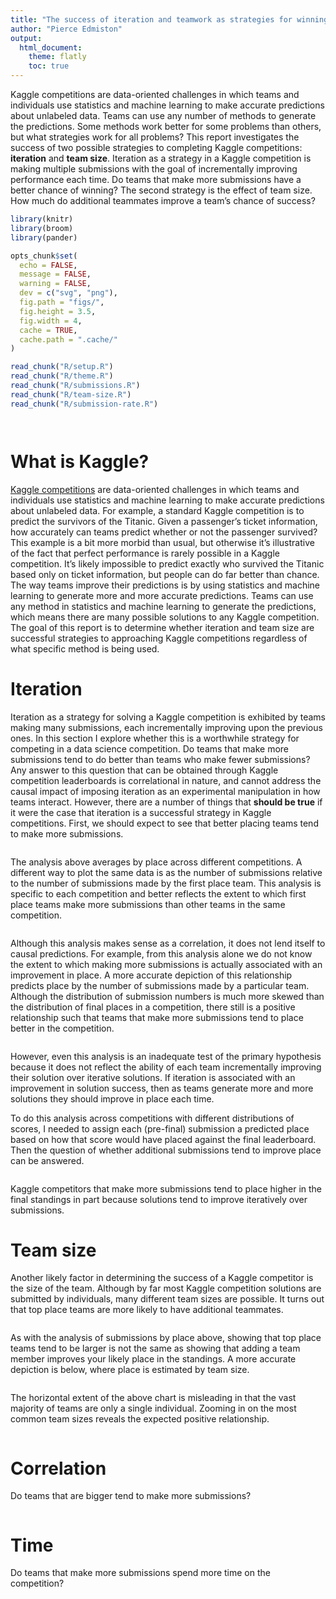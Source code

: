 ```yaml
---
title: "The success of iteration and teamwork as strategies for winning Kaggle competitions"
author: "Pierce Edmiston"
output:
  html_document:
    theme: flatly
    toc: true
---
```


Kaggle competitions are data-oriented challenges in which teams and individuals use statistics and machine learning to make accurate predictions about unlabeled data. Teams can use any number of methods to generate the predictions. Some methods work better for some problems than others, but what strategies work for all problems? This report investigates the success of two possible strategies to completing Kaggle competitions: **iteration** and **team size**. Iteration as a strategy in a Kaggle competition is making multiple submissions with the goal of incrementally improving performance each time. Do teams that make more submissions have a better chance of winning? The second strategy is the effect of team size. How much do additional teammates improve a team's chance of success?

```r
library(knitr)
library(broom)
library(pander)

opts_chunk$set(
  echo = FALSE,
  message = FALSE,
  warning = FALSE,
  dev = c("svg", "png"),
  fig.path = "figs/",
  fig.height = 3.5,
  fig.width = 4,
  cache = TRUE,
  cache.path = ".cache/"
)

read_chunk("R/setup.R")
read_chunk("R/theme.R")
read_chunk("R/submissions.R")
read_chunk("R/team-size.R")
read_chunk("R/submission-rate.R")
```

```r
```

```r
```

# What is Kaggle?

[Kaggle competitions](https://kaggle.com) are data-oriented challenges in which teams and individuals use statistics and machine learning to make accurate predictions about unlabeled data. For example, a standard Kaggle competition is to predict the survivors of the Titanic. Given a passenger's ticket information, how accurately can teams predict whether or not the passenger survived? This example is a bit more morbid than usual, but otherwise it's illustrative of the fact that perfect performance is rarely possible in a Kaggle competition. It's likely impossible to predict exactly who survived the Titanic based only on ticket information, but people can do far better than chance. The way teams improve their predictions is by using statistics and machine learning to generate more and more accurate predictions. Teams can use any method in statistics and machine learning to generate the predictions, which means there are many possible solutions to any Kaggle competition. The goal of this report is to determine whether iteration and team size are successful strategies to approaching Kaggle competitions regardless of what specific method is being used.

# Iteration

Iteration as a strategy for solving a Kaggle competition is exhibited by teams making many submissions, each incrementally improving upon the previous ones. In this section I explore whether this is a worthwhile strategy for competing in a data science competition. Do teams that make more submissions tend to do better than teams who make fewer submissions? Any answer to this question that can be obtained through Kaggle competition leaderboards is correlational in nature, and cannot address the causal impact of imposing iteration as an experimental manipulation in how teams interact. However, there are a number of things that **should be true** if it were the case that iteration is a successful strategy in Kaggle competitions. First, we should expect to see that better placing teams tend to make more submissions. 

```r
```

The analysis above averages by place across different competitions. A different way to plot the same data is as the number of submissions relative to the number of submissions made by the first place team. This analysis is specific to each competition and better reflects the extent to which first place teams make more submissions than other teams in the same competition.

```r
```

Although this analysis makes sense as a correlation, it does not lend itself to causal predictions. For example, from this analysis alone we do not know the extent to which making more submissions is actually associated with an improvement in place. A more accurate depiction of this relationship predicts place by the number of submissions made by a particular team. Although the distribution of submission numbers is much more skewed than the distribution of final places in a competition, there still is a positive relationship such that teams that make more submissions tend to place better in the competition.

```r
```

However, even this analysis is an inadequate test of the primary hypothesis because it does not reflect the ability of each team incrementally improving their solution over iterative solutions. If iteration is associated with an improvement in solution success, then as teams generate more and more solutions they should improve in place each time.

To do this analysis across competitions with different distributions of scores, I needed to assign each (pre-final) submission a predicted place based on how that score would have placed against the final leaderboard. Then the question of whether additional submissions tend to improve place can be answered.

```r
```

Kaggle competitors that make more submissions tend to place higher in the final standings in part because solutions tend to improve iteratively over submissions.

# Team size

Another likely factor in determining the success of a Kaggle competitor is the size of the team. Although by far most Kaggle competition solutions are submitted by individuals, many different team sizes are possible. It turns out that top place teams are more likely to have additional teammates.

```r
```

As with the analysis of submissions by place above, showing that top place teams tend to be larger is not the same as showing that adding a team member improves your likely place in the standings. A more accurate depiction is below, where place is estimated by team size.

```r
```

The horizontal extent of the above chart is misleading in that the vast majority of teams are only a single individual. Zooming in on the most common team sizes reveals the expected positive relationship.

```r
```

# Correlation

Do teams that are bigger tend to make more submissions?

```r
```

# Time

Do teams that make more submissions spend more time on the competition?

```r
```

```r
```

```r
```

```r
```